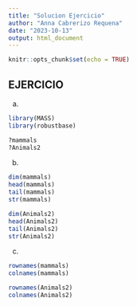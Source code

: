 ```yaml
---
title: "Solucion Ejercicio"
author: "Anna Cabrerizo Requena"
date: "2023-10-13"
output: html_document
---
```


```r
knitr::opts_chunk$set(echo = TRUE)
```


## EJERCICIO 

a)
```r
library(MASS)
library(robustbase)

?mammals
?Animals2
```

b)

```r
dim(mammals)  
head(mammals)  
tail(mammals)  
str(mammals)  
```

```r
dim(Animals2)  
head(Animals2)  
tail(Animals2)  
str(Animals2)  
```

c)

```r
rownames(mammals)
colnames(mammals)
```

```r
rownames(Animals2)
colnames(Animals2)
```